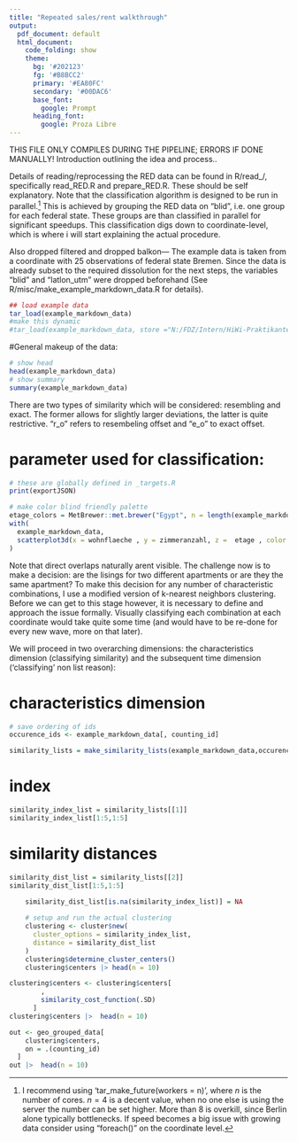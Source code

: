 ```yaml
---
title: "Repeated sales/rent walkthrough"
output:
  pdf_document: default
  html_document:
    code_folding: show
    theme:
      bg: '#202123'
      fg: '#B8BCC2'
      primary: '#EA80FC'
      secondary: '#00DAC6'
      base_font:
        google: Prompt
      heading_font:
        google: Proza Libre
---
```

THIS FILE ONLY COMPILES DURING THE PIPELINE; ERRORS IF DONE MANUALLY!
Introduction outlining the idea and process..

Details of reading/reprocessing the RED data can be found in R/read_/, specifically read_RED.R and prepare_RED.R. These should be self explanatory. Note that the classification algorithm is designed to be run in parallel.^[I recommend using 'tar_make_future(workers = n)', where $n$ is the number of cores. $n = 4$ is a decent value, when no one else is using the server the number can be set higher. More than 8 is overkill, since Berlin alone typically bottlenecks. If speed becomes a big issue with growing data consider using "foreach()" on the coordinate level.] This is achieved by grouping the RED data on "blid", i.e. one group for each federal state. These groups are than classified in parallel for significant speedups. This classification digs down to coordinate-level, which is where i will start explaining the actual procedure. 

Also dropped filtered and dropped balkon---
The example data is taken from a coordinate with $25$ observations of federal state Bremen. Since the data is already subset to the required dissolution for the next steps, the variables "blid" and "latlon_utm" were dropped beforehand (See R/misc/make_example_markdown_data.R for details).

```r
## load example data
tar_load(example_markdown_data)
#make this dynamic
#tar_load(example_markdown_data, store ="N:/FDZ/Intern/HiWi-Praktikanten/Mitarbeiter/Thorben/repeated offerings/_targets")
```

#General makeup of the data:
```r
# show head
head(example_markdown_data)
# show summary
summary(example_markdown_data)
```

There are two types of similarity which will be considered: resembling and exact. The former allows for slightly larger deviations, the latter is quite restrictive. "r_o" refers to resembeling offset and "e_o" to exact offset.

# parameter used for classification:
```r
# these are globally defined in _targets.R
print(exportJSON)
```

```r
# make color blind friendly palette
etage_colors = MetBrewer::met.brewer("Egypt", n = length(example_markdown_data$etage))
with(
  example_markdown_data,
  scatterplot3d(x = wohnflaeche , y = zimmeranzahl, z =  etage , color = etage_colors, pch = 16)
)

```
Note that direct overlaps naturally arent visible. The challenge now is to make a decision: are the lisings for two different apartments or are they the same apartment? To make this decision for any number of characteristic combinations, I use a modified version of k-nearest neighbors clustering. Before we can get to this stage however, it is necessary to define and approach the issue formally. Visually classifying each combination at each coordinate would take quite some time (and would have to be re-done for every new wave, more on that later).

We will proceed in two overarching dimensions: the characteristics dimension (classifying similarity) and the subsequent time dimension ('classifying' non list reason): 


# characteristics dimension


```r
# save ordering of ids
occurence_ids <- example_markdown_data[, counting_id]

similarity_lists = make_similarity_lists(example_markdown_data,occurence_ids)
```
# index 
```r
similarity_index_list = similarity_lists[[1]]
similarity_index_list[1:5,1:5]
```
# similarity distances
```r
similarity_dist_list = similarity_lists[[2]]
similarity_dist_list[1:5,1:5]
```

```r
    similarity_dist_list[is.na(similarity_index_list)] = NA
      
    # setup and run the actual clustering
    clustering <- cluster$new(
      cluster_options = similarity_index_list,
      distance = similarity_dist_list
    )
    clustering$determine_cluster_centers()
    clustering$centers |> head(n = 10)
```
```r
clustering$centers <- clustering$centers[
        ,
        similarity_cost_function(.SD)
      ]
clustering$centers |>  head(n = 10)
```

```r
out <- geo_grouped_data[
    clustering$centers,
    on = .(counting_id)
  ]
out |>  head(n = 10)
```

